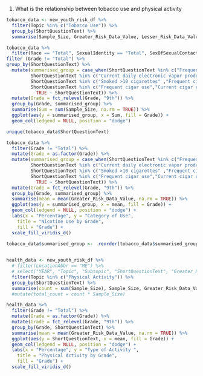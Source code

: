 1. What is the relationship between tobacco use and physical activity 


```r
tobacco_data <- new_youth_risk_df %>% 
  filter(Topic %in% c("Tobacco Use")) %>% 
  group_by(ShortQuestionText) %>%
  summarise(Sample_Size, Greater_Risk_Data_Value, Lesser_Risk_Data_Value, Race, SexualIdentity, Topic, Grade, SexOfSexualContacts, Sex)
```

```r
tobacco_data %>% 
  filter(Race == "Total", SexualIdentity == "Total", SexOfSexualContacts == "Total", Sex == "Total") %>%
filter (Grade != "Total") %>%
group_by(ShortQuestionText) %>%
  mutate(summarised_group = case_when(ShortQuestionText %in% c("Frequent electronic vapor product use", "Electronic vapor product use",  "Electronic vapor products from store", "Frequent smokeless tobacco use", "Current smokeless tobacco use", "Current electronic vapor product use") ~ "Vaporizer and Smokeless Tobacco Use",
         ShortQuestionText %in% c("Current daily electronic vapor product use", "Current cigarette, cigar, or smokeless tobacco use", "Current daily cigar use", "Current daily cigarette use", "Current daily smokeless tobacco use") ~ "Daily Nicotine Use", 
         ShortQuestionText %in% c("Smoked >10 cigarettes" ,"Frequent cigarette use", "Ever cigarette use","Current cigarette, cigar, or smokeless tobacco use","Current cigarette use" , "Current cigarette or cigar use", "Current tobacco use") ~ "Cigarette Use", 
         ShortQuestionText %in% c("Frequent cigar use","Current cigar use")~ "Cigar Use",
           TRUE ~ ShortQuestionText)) %>%
  mutate(Grade = fct_relevel(Grade, "9th")) %>%
  group_by(Grade, summarised_group) %>%
  summarise(Sum = sum(Sample_Size, na.rm = TRUE)) %>%
  ggplot(aes(y = summarised_group, x = Sum, fill = Grade)) +
  geom_col(ledgend = NULL, position = "dodge")
```

```r
unique(tobacco_data$ShortQuestionText)

tobacco_data %>%
  filter(Grade != "Total") %>%
  mutate(Grade = as.factor(Grade)) %>%
  mutate(summarised_group = case_when(ShortQuestionText %in% c("Frequent electronic vapor product use", "Electronic vapor product use",  "Electronic vapor products from store", "Frequent smokeless tobacco use", "Current smokeless tobacco use", "Current electronic vapor product use") ~ "Vaporizer and Smokeless Tobacco Use",
         ShortQuestionText %in% c("Current daily electronic vapor product use", "Current cigarette, cigar, or smokeless tobacco use", "Current daily cigar use", "Current daily cigarette use", "Current daily smokeless tobacco use") ~ "Daily Nicotine Use", 
         ShortQuestionText %in% c("Smoked >10 cigarettes" ,"Frequent cigarette use", "Ever cigarette use","Current cigarette, cigar, or smokeless tobacco use","Current cigarette use" , "Current cigarette or cigar use", "Current tobacco use") ~ "Cigarette Use", 
         ShortQuestionText %in% c("Frequent cigar use","Current cigar use")~ "Cigar Use",
           TRUE ~ ShortQuestionText)) %>%
  mutate(Grade = fct_relevel(Grade, "9th")) %>%
  group_by(Grade, summarised_group) %>%
  summarise(mean = mean(Greater_Risk_Data_Value, na.rm = TRUE)) %>%
  ggplot(aes(y = summarised_group, x = mean, fill = Grade)) +
  geom_col(ledgend = NULL, position = "dodge") +
  labs(x = "Percentage", y = "Category of Use",
    title = "Nicotine Use by Grade",
    fill = "Grade") +
  scale_fill_viridis_d() 

tobacco_data$summarised_group <-  reorder(tobacco_data$summarised_group, c("Cigar Use", "Vaporizer and Smokeless Tobacco Use", "Cigarette Use", "Daily Nicotine Use")) %>%
  
```
```r
health_data <- new_youth_risk_df %>% 
  # filter(LocationAbbr == "ME") %>% 
  # select("YEAR", "Topic", "Subtopic", "ShortQuestionText", "Greater_Risk_Data_Value", "Lesser_Risk_Data_Value", "Sample_Size", "Sex", "Race", "Grade", "SexualIdentity", "SexOfSexualContacts") %>% 
  filter(Topic %in% c("Physical Activity")) %>% 
  group_by(ShortQuestionText) %>%
  summarise(count = sum(Sample_Size), Sample_Size, Greater_Risk_Data_Value, Lesser_Risk_Data_Value, Race, SexualIdentity, Topic, Grade)
  #mutate(total_count = count * Sample_Size)
```
```r
health_data %>%
  filter(Grade != "Total") %>%
  mutate(Grade = as.factor(Grade)) %>%
  mutate(Grade = fct_relevel(Grade, "9th")) %>%
  group_by(Grade, ShortQuestionText) %>%
  summarise(mean = mean(Greater_Risk_Data_Value, na.rm = TRUE)) %>%
  ggplot(aes(y = ShortQuestionText, x = mean, fill = Grade)) +
  geom_col(ledgend = NULL, position = "dodge") +
  labs(x = "Percentage", y = "Type of Activity ",
    title = "Physical Activity by Grade",
    fill = "Grade") +
  scale_fill_viridis_d()

```

```r

```


